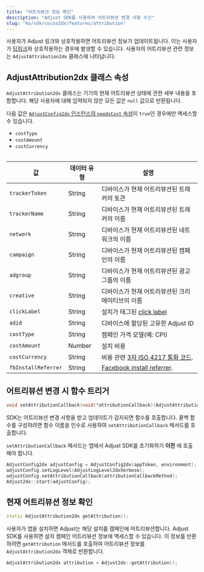 ```yaml
---
title: "어트리뷰션 정보 확인"
description: "Adjust SDK를 사용하여 어트리뷰션 변경 사항 수신"
slug: "ko/sdk/cocos2dx/features/attribution"
---
```


사용자가 Adjust 링크와 상호작용하면 어트리뷰션 정보가 업데이트됩니다. 이는 사용자가 [딥링크](https://help.adjust.com/ko/article/deep-links)와 상호작용하는 경우에 발생할 수 있습니다. 사용자의 어트리뷰션 관련 정보는 `AdjustAttribution2dx` 클래스에 나타납니다.

## AdjustAttribution2dx 클래스 속성

`AdjustAttribution2dx` 클래스는 기기의 현재 어트리뷰션 상태에 관한 세부 내용을 포함합니다. 해당 사용자에 대해 입력되지 않은 모든 값은 `null` 값으로 반환됩니다.

<Callout type="note">

다음 값은 [`AdjustConfig2dx` 인스턴스의 `needsCost` 속성](/en/sdk/cocos2dx/configuration#enable-cost-data-sending)이 `true`인 경우에만 액세스할 수 있습니다.

-  `costType`
-  `costAmount`
-  `costCurrency`

</Callout>
<Table>

| 값                  | 데이터 유형 | 설명                                                                                         |
| ------------------- | ----------- | -------------------------------------------------------------------------------------------- |
| `trackerToken`      | String      | 디바이스가 현재 어트리뷰션된 트래커의 토큰                                                   |
| `trackerName`       | String      | 디바이스가 현재 어트리뷰션된 트래커의 이름                                                   |
| `network`           | String      | 디바이스가 현재 어트리뷰션된 네트워크의 이름                                                 |
| `campaign`          | String      | 디바이스가 현재 어트리뷰션된 캠페인의 이름                                                   |
| `adgroup`           | String      | 디바이스가 현재 어트리뷰션된 광고그룹의 이름                                                 |
| `creative`          | String      | 디바이스가 현재 어트리뷰션된 크리에이티브의 이름                                             |
| `clickLabel`        | String      | 설치가 태그된 [click label](https://help.adjust.com/ko/article/user-rewards)                 |
| `adid`              | String      | 디바이스에 할당된 고유한 Adjust ID                                                           |
| `costType`          | String      | 캠페인 가격 모델\(예: CPI\)                                                                  |
| `costAmount`        | Number      | 설치 비용                                                                                    |
| `costCurrency`      | String      | 비용 관련 [3자 ISO 4217 통화 코드](https://www.iban.com/currency-codes).                     |
| `fbInstallReferrer` | String      | [Facebook install referrer](https://developers.facebook.com/docs/app-ads/install-referrer/). |

</Table>

## 어트리뷰션 변경 시 함수 트리거

<CodeBlock title="메서드 서명">

```cpp
void setAttributionCallback(void(*attributionCallback)(AdjustAttribution2dx attribution));
```

</CodeBlock>

SDK는 어트리뷰션 변경 사항을 받고 업데이트가 감지되면 함수를 호출합니다. 콜백 함수를 구성하려면 함수 이름을 인수로 사용하여 `setAttributionCallback` 메서드를 호출합니다.

<Callout type="important">

`setAttributionCallback` 메서드는 앱에서 Adjust SDK를 초기화하기 **이전** 에 호출해야 합니다.

</Callout>

```cpp
AdjustConfig2dx adjustConfig = AdjustConfig2dx(appToken, environment);
adjustConfig.setLogLevel(AdjustLogLevel2dxVerbose);
adjustConfig.setAttributionCallback(attributionCallbackMethod);
Adjust2dx::start(adjustConfig);
```

## 현재 어트리뷰션 정보 확인

<CodeBlock title="메서드 서명">

```cpp
static AdjustAttribution2dx getAttribution();
```

</CodeBlock>

사용자가 앱을 설치하면 Adjust는 해당 설치를 캠페인에 어트리뷰션합니다. Adjust SDK를 사용하면 설치 캠페인 어트리뷰션 정보에 액세스할 수 있습니다. 이 정보를 반환하려면 `getAttribution` 메서드를 호출하여 어트리뷰션 정보를 `AdjustAttribution2dx` 객체로 반환합니다.

```cpp
AdjustAttribution2dx attribution = Adjust2dx::getAttribution();
```
